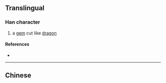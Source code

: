 {{also|瓏}}
{{character info/new}}
==Translingual==

===Han character===
{{Han char|rn=96|rad=玉|as=05|sn=9|four=1311|canj=MGIKP|ids=⿰𤣩龙}}

# a [[gem]] cut like [[dragon]]

====References====
* {{Han ref|kx=0730.081|hdz=21106.010|uh=73D1|ud=29649}}

----

==Chinese==
{{zh-see|瓏}}